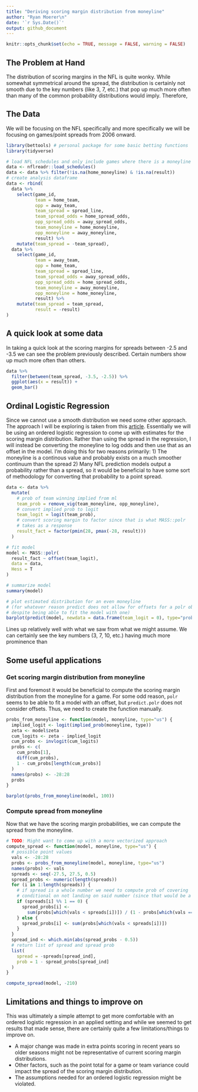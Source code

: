 ```yaml
---
title: "Deriving scoring margin distribution from moneyline"
author: "Ryan Moerer\n"
date: '`r Sys.Date()`'
output: github_document
---
```


```r
knitr::opts_chunk$set(echo = TRUE, message = FALSE, warning = FALSE)
```

## The Problem at Hand

The distribution of scoring margins in the NFL is quite wonky. While somewhat symmetrical around the spread, the distribution is certainly not smooth due to the key numbers (like 3, 7, etc.) that pop up much more often than many of the common probability distributions would imply. Therefore,

## The Data

We will be focusing on the NFL specifically and more specifically we will be focusing on games/point spreads from 2006 onward.

```r
library(bettools) # personal package for some basic betting functions
library(tidyverse)

# load NFL schedules and only include games where there is a moneyline
data <- nflreadr::load_schedules()
data <- data %>% filter(!is.na(home_moneyline) & !is.na(result))
# create analysis dataframe
data <- rbind(
  data %>%
    select(game_id,
           team = home_team, 
           opp = away_team,
           team_spread = spread_line,
           team_spread_odds = home_spread_odds,
           opp_spread_odds = away_spread_odds,
           team_moneyline = home_moneyline,
           opp_moneyline = away_moneyline,
           result) %>%
    mutate(team_spread = -team_spread),
  data %>%
    select(game_id,
           team = away_team, 
           opp = home_team,
           team_spread = spread_line,
           team_spread_odds = away_spread_odds,
           opp_spread_odds = home_spread_odds,
           team_moneyline = away_moneyline,
           opp_moneyline = home_moneyline,
           result) %>%
    mutate(team_spread = team_spread,
           result = -result)
)
```

## A quick look at some data

In taking a quick look at the scoring margins for spreads between -2.5 and -3.5 we can see the problem previously described. Certain numbers show up much more often than others.

```r
data %>%
  filter(between(team_spread, -3.5, -2.5)) %>%
  ggplot(aes(x = result)) +
  geom_bar()
```

## Ordinal Logistic Regression

Since we cannot use a smooth distribution we need some other approach. The approach I will be exploring is taken from this [article](https://www.inpredictable.com/2012/11/nfl-scoring-margin-distributions.html). Essentially we will be using an ordered logistic regression to come up with estimates for the scoring margin distribution. Rather than using the spread in the regression, I will instead be converting the moneyline to log odds and then use that as an offset in the model. I'm doing this for two reasons primarily: 1) The moneyline is a continous value and probably exists on a much smoother continuum than the spread 2) Many NFL prediction models output a probability rather than a spread, so it would be beneficial to have some sort of methodology for converting that probability to a point spread.

```r
data <- data %>%
  mutate(
    # prob of team winning implied from ml
    team_prob = remove_vig(team_moneyline, opp_moneyline),
    # convert implied prob to logit
    team_logit = logit(team_prob),
    # convert scoring margin to factor since that is what MASS::polr 
    # takes as a response
    result_fact = factor(pmin(28, pmax(-28, result)))
  )
```


```r
# fit model
model <- MASS::polr(
  result_fact ~ offset(team_logit),
  data = data,
  Hess = T
)

# summarize model
summary(model)

# plot estimated distribution for an even moneyline
# (for whatever reason predict does not allow for offsets for a polr object 
# despite being able to fit the model with one)
barplot(predict(model, newdata = data.frame(team_logit = 0), type="probs"))
```

Lines up relatively well with what we saw from what we might assume. We can certainly see the key numbers (3, 7, 10, etc.) having much more prominence than

## Some useful applications

### Get scoring margin distribution from moneyline

First and foremost it would be beneficial to compute the scoring margin distribution from the moneyline for a game. For some odd reason, `polr` seems to be able to fit a model with an offset, but `predict.polr` does not consider offsets. Thus, we need to create the function manually.

```r
probs_from_moneyline <- function(model, moneyline, type="us") {
  implied_logit <- logit(implied_prob(moneyline, type))
  zeta <- model$zeta
  cum_logits <- zeta - implied_logit
  cum_probs <- invlogit(cum_logits)
  probs <- c(
    cum_probs[1],
    diff(cum_probs),
    1 - cum_probs[length(cum_probs)]
  )
  names(probs) <- -28:28
  probs
}

barplot(probs_from_moneyline(model, 100))
```

### Compute spread from moneyline

Now that we have the scoring margin probabilities, we can compute the spread from the moneyline.

```r
# TODO: Might want to come up with a more vectorized approach
compute_spread <- function(model, moneyline, type="us") {
  # possible point values
  vals <- -28:28
  probs <- probs_from_moneyline(model, moneyline, type="us")
  names(probs) <- vals
  spreads <- seq(-27.5, 27.5, 0.5)
  spread_probs <- numeric(length(spreads))
  for (i in 1:length(spreads)) {
    # if spread is a whole number we need to compute prob of covering
    # conditional on not landing on said number (since that would be a push)
    if (spreads[i] %% 1 == 0) {
      spread_probs[i] <-
        sum(probs[which(vals < spreads[i])]) / (1 - probs[which(vals == spreads[i])])
    } else {
      spread_probs[i] <- sum(probs[which(vals < spreads[i])])
    }
  }
  spread_ind <- which.min(abs(spread_probs - 0.5))
  # return list of spread and spread prob
  list(
    spread = -spreads[spread_ind],
    prob = 1 - spread_probs[spread_ind]
  )
}

compute_spread(model, -210)
```

## Limitations and things to improve on

This was ultimately a simple attempt to get more comfortable with an ordered logistic regression in an applied setting and while we seemed to get results that made sense, there are certainly quite a few limitations/things to improve on.
  
  * A major change was made in extra points scoring in recent years so older seasons might not be representative of current scoring margin distributions.
  * Other factors, such as the point total for a game or team variance could impact the spread of the scoring margin distribution.
  * The assumptions needed for an ordered logistic regression might be violated.
